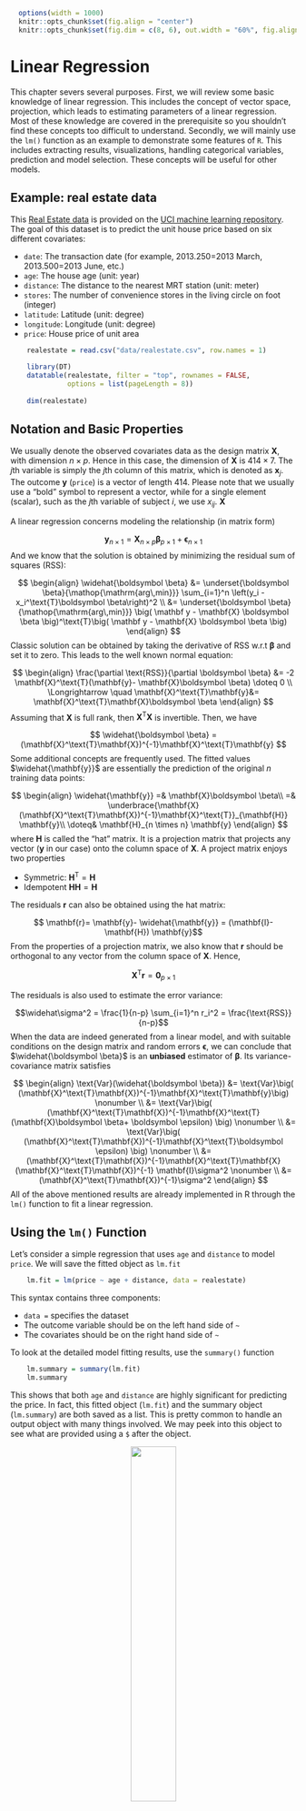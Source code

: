 \def\bX{\mathbf{X}}
\def\bH{\mathbf{H}}
\def\bI{\mathbf{I}}
\def\bx{\mathbf{x}}
\def\by{\mathbf{y}}
\def\br{\mathbf{r}}
\def\bzero{\mathbf{0}}
\def\bbeta{\boldsymbol \beta}
\def\bepsilon{\boldsymbol \epsilon}
\def\T{\text{T}}
\def\Cov{\text{Cov}}
\def\Var{\text{Var}}
\def\E{\text{E}}
\def\pr{\text{pr}}
\DeclareMathOperator*{\argmin}{arg\,min}
\DeclareMathOperator*{\argmax}{arg\,max}

```r
  options(width = 1000)
  knitr::opts_chunk$set(fig.align = "center")
  knitr::opts_chunk$set(fig.dim = c(8, 6), out.width = "60%", fig.align = 'center')
```

# Linear Regression

This chapter severs several purposes. First, we will review some basic knowledge of linear regression. This includes the concept of vector space, projection, which leads to estimating parameters of a linear regression. Most of these knowledge are covered in the prerequisite so you shouldn't find these concepts too difficult to understand. Secondly, we will mainly use the `lm()` function as an example to demonstrate some features of `R`. This includes extracting results, visualizations, handling categorical variables, prediction and model selection. These concepts will be useful for other models. 

## Example: real estate data 

This [Real Estate data](https://archive.ics.uci.edu/ml/datasets/Real+estate+valuation+data+set) is provided on the [UCI machine learning repository](https://archive.ics.uci.edu/ml/index.php). The goal of this dataset is to predict the unit house price based on six different covariates: 

  * `date`: The transaction date (for example, 2013.250=2013 March, 2013.500=2013 June, etc.)
  * `age`: The house age (unit: year)
  * `distance`: The distance to the nearest MRT station (unit: meter)
  * `stores`: The number of convenience stores in the living circle on foot (integer)
  * `latitude`: Latitude (unit: degree)
  * `longitude`: Longitude (unit: degree)
  * `price`: House price of unit area

```r
    realestate = read.csv("data/realestate.csv", row.names = 1)

    library(DT)
    datatable(realestate, filter = "top", rownames = FALSE,
              options = list(pageLength = 8))
    
    dim(realestate)
```

## Notation and Basic Properties

We usually denote the observed covariates data as the design matrix $\mathbf{X}$, with dimension $n \times p$. Hence in this case, the dimension of $\mathbf{X}$ is $414 \times 7$. The $j$th variable is simply the $j$th column of this matrix, which is denoted as $\mathbf{x}_j$. The outcome $\mathbf{y}$ (`price`) is a vector of length $414$. Please note that we usually use a "bold" symbol to represent a vector, while for a single element (scalar), such as the $j$th variable of subject $i$, we use $x_{ij}$. $\bX$

A linear regression concerns modeling the relationship (in matrix form)

$$\by_{n \times 1} = \bX_{n \times p} \bbeta_{p \times 1} + \bepsilon_{n \times 1}$$
And we know that the solution is obtained by minimizing the residual sum of squares (RSS):

$$ 
\begin{align}
\widehat{\bbeta} &= \underset{\bbeta}{\argmin} \sum_{i=1}^n \left(y_i - x_i^\T \bbeta \right)^2 \\
&= \underset{\bbeta}{\argmin} \big( \mathbf y - \mathbf{X} \boldsymbol \beta \big)^\T \big( \mathbf y - \mathbf{X} \boldsymbol \beta \big)
\end{align}
$$
Classic solution can be obtained by taking the derivative of RSS w.r.t $\bbeta$ and set it to zero. This leads to the well known normal equation: 

$$
\begin{align}
    \frac{\partial \text{RSS}}{\partial \bbeta} &= -2 \bX^\T (\by - \bX \bbeta) \doteq 0 \\
    \Longrightarrow \quad \bX^\T \by &= \bX^\T \bX \bbeta
\end{align}
$$
Assuming that $\bX$ is full rank, then $\bX^\T \bX$ is invertible. Then, we have 

$$
\widehat{\bbeta} = (\bX^\T \bX)^{-1}\bX^\T \by
$$
Some additional concepts are frequently used. The fitted values $\widehat{\by}$ are essentially the prediction of the original $n$ training data points:

$$ 
\begin{align}
\widehat{\by} =& \bX \bbeta\\
=& \underbrace{\bX (\bX^\T \bX)^{-1}\bX^\T}_{\bH} \by \\
\doteq& \bH_{n \times n} \by 
\end{align}
$$
where $\bH$ is called the "hat" matrix. It is a projection matrix that projects any vector ($\by$ in our case) onto the column space of $\bX$. A project matrix enjoys two properties 

  * Symmetric: $\bH^\T = \bH$
  * Idempotent $\bH\bH = \bH$

The residuals $\br$ can also be obtained using the hat matrix:

$$ \br = \by - \widehat{\by} = (\bI - \bH) \by$$
From the properties of a projection matrix, we also know that $\br$ should be orthogonal to any vector from the column space of $\bX$. Hence, 

$$\bX^\T \br = \mathbf{0}_{p \times 1}$$

The residuals is also used to estimate the error variance:

$$\widehat\sigma^2 = \frac{1}{n-p} \sum_{i=1}^n r_i^2 = \frac{\text{RSS}}{n-p}$$
When the data are indeed generated from a linear model, and with suitable conditions on the design matrix and random errors $\bepsilon$, we can conclude that $\widehat{\bbeta}$ is an __unbiased__ estimator of $\bbeta$. Its variance-covariance matrix satisfies

$$
\begin{align}
    \Var(\widehat{\bbeta}) &= \Var\big( (\bX^\T \bX)^{-1}\bX^\T \by \big) \nonumber \\
    &= \Var\big( (\bX^\T \bX)^{-1}\bX^\T (\bX \bbeta + \bepsilon) \big) \nonumber \\
    &= \Var\big( (\bX^\T \bX)^{-1}\bX^\T \bepsilon) \big) \nonumber \\
    &= (\bX^\T \bX)^{-1}\bX^\T \bX (\bX^\T \bX)^{-1} \bI \sigma^2 \nonumber \\
    &= (\bX^\T \bX)^{-1}\sigma^2
\end{align}
$$
All of the above mentioned results are already implemented in R through the `lm()` function to fit a linear regression. 

## Using the `lm()` Function

Let's consider a simple regression that uses `age` and `distance` to model `price`. We will save the fitted object as `lm.fit`

```r
    lm.fit = lm(price ~ age + distance, data = realestate)
```

This syntax contains three components:

  * `data = ` specifies the dataset
  * The outcome variable should be on the left hand side of `~` 
  * The covariates should be on the right hand side of `~`
    
To look at the detailed model fitting results, use the `summary()` function 

```r
    lm.summary = summary(lm.fit)
    lm.summary
```

This shows that both `age` and `distance` are highly significant for predicting the price. In fact, this fitted object (`lm.fit`) and the summary object (`lm.summary`) are both saved as a list. This is pretty common to handle an output object with many things involved. We may peek into this object to see what are provided using a `$` after the object. 

<center>
![](images/reactive.png){width=40%}
</center>

The `str()` function can also display all the items in a list. 

```r
    str(lm.summary)
```

Usually, printing out the summary is sufficient. However, further details can be useful for other purposes. For example, if we interested in the residual vs. fits plot, we may use 

```r
    plot(lm.fit$fitted.values, lm.fit$residuals, 
         xlab = "Fitted Values", ylab = "Residuals",
         col = "darkorange", pch = 19, cex = 0.5)
```

This can be viewed as either a convex optimization problem or projections on the $n$ dimensional vector space. 


### Linear regression as an optimization

```r
    # generate data for a simple linear regression 
    set.seed(20)
    n = 100
    x <- cbind(1, rnorm(n))
    y <- x %*% c(1, 0.5) + rnorm(n)
    
    # calculate the residual sum of squares for a grid of beta values
    rss <- function(b, x, y) sum((y - x %*% b)^2)
    b1 <- b2 <- seq(0, 2, length= 20)
    z = matrix(apply(expand.grid(b1, b2), 1, rss, x, y), 20, 20)
    
    # 3d plot for RSS
    par(mar = c(1,1,3,1))
    persp(b1, b2, z, xlab = "beta 1", ylab = "beta 2", zlab = "RSS",
          main="Residual Sum of Squares", col = "springgreen", shade = 0.6,
          theta = 30, phi = 5)
    
    # The solution can be solved by any optimization algorithm 
    optim(c(0, 0), rss, x = x, y = y)$par
```

### Linear regression as projections {#linear-reg}

Another view is through projections in vector space. Consider each column of $\mathbf{X}$ as a vector, and project $\mathbf{y}$ onto the column space of $\mathbf{X}$. The project is 

$$ \widehat{\mathbf{y}} = \mathbf{X} (\mathbf{X}^\text{T} \mathbf{X})^{-1}\mathbf{X}^\text{T} \mathbf{y} \doteq {\mathbf{H}} \mathbf{y}, $$
where $\mathbf{H}$ is a projection matrix. And the residuals are simply 

$$ \widehat{\mathbf{e}} = \mathbf{y} - \widehat{\mathbf{y}} = (\mathbf{I} - \mathbf{H}) \mathbf{y} $$
When the number of variables is large, inverting $\mathbf{X}^\text{T} \mathbf{X}$ is expansive. The `R` function `lm()` does not calculate the inverse directly. Instead, QR decomposition can be used. You can try a larger $n$ and $p$ to see a significant difference. This is only for demonstration. They are not required for our course. 

```r
    # generate 100 observations with 3 variables
    set.seed(1)
    n = 1000
    p = 500
    x = matrix(rnorm(n*p), n, p)
    X = cbind(1, x) # the design matrix, including 1 as the first column
    
    # define the true beta, the first entry is the intercept
    b = as.matrix(c(1, 1, 0.5, rep(0, p-2))) 
    
    # generate training y with Gaussian errors
    y = X %*% b + rnorm(n)
    
    # fit a linear regression model 
    lm.fit = lm(y ~ x)
    
    # look at the coefficients beta hat
    head(lm.fit$coef)
    
    # using normal equations by inverting the X'X matrix: b = (X'X)^-1 X'y 
    # however, this is very slow
    # check ?solve
    system.time({beta_hat = solve(t(X) %*% X) %*% t(X) %*% y})
    head(beta_hat)
    
    # you can avoid the inversion by specifying the linear equation system X'X b = X'y 
    system.time({beta_hat = solve(t(X) %*% X, t(X) %*% y)})    
    
    # A better approach is to use QR decomposition or the Cholesky decomposition 
    # The following codes are not necessarily efficient, they are only for demonstration purpose
    
    # QR decomposition
    # direct calling the qr.coef function
    system.time({beta_hat = qr.coef(qr(X), y)})
    
    # or 
    system.time({beta_hat = qr.solve(t(X) %*% X, t(X) %*% y)})
    
    # if you want to see what Q and R are
    QR = qr(X)
    Q = qr.Q(QR)
    R = qr.R(QR)
    
    # get inverse of R, you can check R %*% R_inv yourself
    # the backsolve/forwardsolve functions can be used to solve AX = b for upper/lower triangular matrix A 
    # ?backsolve
    R_inv = backsolve(R, diag(p+1), upper.tri = TRUE, transpose = FALSE)
    beta_hat = R_inv %*% t(Q) %*% y
    
    # Cholesky Decomposition 
    
    # the chol function gives upper triangular matrix
    # crossprod(X) = X'X
    system.time({
    R = chol(crossprod(X))
    w = backsolve(R, t(X) %*% y, upper.tri = TRUE, transpose = TRUE)
    beta_hat = backsolve(R, w, upper.tri = TRUE, transpose = FALSE)
    })
    
    # or equivalently 
    R = t(chol(crossprod(X)))
    w = forwardsolve(R, t(X) %*% y, upper.tri = FALSE, transpose = FALSE)
    beta_hat = forwardsolve(R, w, upper.tri = FALSE, transpose = TRUE) # the transpose = TRUE means that we are solving for R'b = w instead of Rb = w 
```

## Model Selection Criteria and Algorithm

### Example: `diabetes` dataset

We use the `diabetes` dataset from the `lars` package as a demonstration of model selection. 

```r
    library(lars)
    data(diabetes)
    diab = data.frame(cbind(diabetes$x, "Y" = diabetes$y))
    
    # A Brief Description of the Diabetes Data (Efron et al, 2004):
    # Ten baseline variables: age, sex, body mass index, average blood pressure, and six blood serum
    # measurements were obtained for each of n = 442 diabetes patients, as well as
    # the response of interest, a quantitative measure of disease progression one year after baseline 
    
    lmfit=lm(Y~., data=diab)
    
    # When we use normal distribution likelihood for the errors, there are 12 parameters
    # The function AIC() directly calculates the AIC score from a lm() fitted model 
    n = nrow(diab)
    p = 11

    # ?AIC
    AIC(lmfit) # a build-in function for calculating AIC using -2log likelihood
    n*log(sum(residuals(lmfit)^2/n)) + n + n*log(2*pi) + 2 + 2*p

    # In many standard R packages, the AIC is calculated by removing some constants from the likelihood 
    # We will use this value as the default
    
    # ?extractAIC
    extractAIC(lmfit) # AIC for the full model
    RSS = sum(residuals(lmfit)^2)
    n*log(RSS/n) + 2*p

    # so the BIC for the full model is 
    extractAIC(lmfit, k = log(n))
    n*log(RSS/n) + log(n)*p
    
    # if we want to calculate Cp, use the formula
    RSS + 2*p*summary(lmfit)$sigma^2
    
    # however, the scale of this is usually very large, we may consider the following version
    RSS/summary(lmfit)$sigma^2 + 2*p - n
```

The `step()` function can be used to select the best model based on specified model selection criteria. 

```r
    # Model selection: stepwise algorithm 
    # ?step
    
    # this function shows every step during the model selection 
    step(lmfit, direction="both", k = 2)    # k = 2 (AIC) is default; 
    
    step(lmfit, direction="backward", trace=0) # trace=0 will not print intermediate results
    step(lm(Y~1, data=diab), scope=list(upper=lmfit, lower=~1), direction="forward", trace=0)
    
    step(lmfit, direction="both", k=log(n), trace=0)  # BIC (the default value for k=2, which corresponds to AIC)
```

The `leaps` package will calculate the best model of each model size. Then we can add the penalties to the model fitting result and conclude the best model. 

```r
    ##########################################################################
    # Best subset model selection (Cp, AIC, and BIC): leaps 
    ##########################################################################
    library(leaps)
    
    # performs an exhaustive search over models, and gives back the best model 
    # (with low RSS) of each size.
    # the default maximum model size is nvmax=8
    
    RSSleaps=regsubsets(as.matrix(diab[,-11]),diab[,11])
    summary(RSSleaps, matrix=T)
    
    RSSleaps=regsubsets(as.matrix(diab[,-11]),diab[,11], nvmax=10)
    summary(RSSleaps,matrix=T)
    
    sumleaps=summary(RSSleaps,matrix=T)
    names(sumleaps)  # components returned by summary(RSSleaps)
    
    sumleaps$which
    msize=apply(sumleaps$which,1,sum)
    n=dim(diab)[1]
    p=dim(diab)[2]
    Cp = sumleaps$rss/(summary(lmfit)$sigma^2) + 2*msize - n;
    AIC = n*log(sumleaps$rss/n) + 2*msize;
    BIC = n*log(sumleaps$rss/n) + msize*log(n);
    
    cbind(Cp, sumleaps$cp)
    cbind(BIC, sumleaps$bic)  # It seems regsubsets uses a formula for BIC different from the one we used. 
    BIC-sumleaps$bic  # But the two just differ by a constant, so won't affect the model selection result. 
    n*log(sum((diab[,11] - mean(diab[,11]))^2/n)) # the difference is the score of an intercept model
    
    # Rescale Cp, AIC, BIC to (0,1).
    inrange <- function(x) { (x - min(x)) / (max(x) - min(x)) }
    
    Cp = sumleaps$cp; Cp = inrange(Cp);
    BIC = sumleaps$bic; BIC = inrange(BIC);
    AIC = n*log(sumleaps$rss/n) + 2*msize; AIC = inrange(AIC);
    
    plot(range(msize), c(0, 1.1), type="n", 
         xlab="Model Size (with Intercept)", ylab="Model Selection Criteria")
    points(msize, Cp, col="red", type="b")
    points(msize, AIC, col="blue", type="b")
    points(msize, BIC, col="black", type="b")
    legend("topright", lty=rep(1,3), col=c("red", "blue", "black"), legend=c("Cp", "AIC", "BIC"))
```
